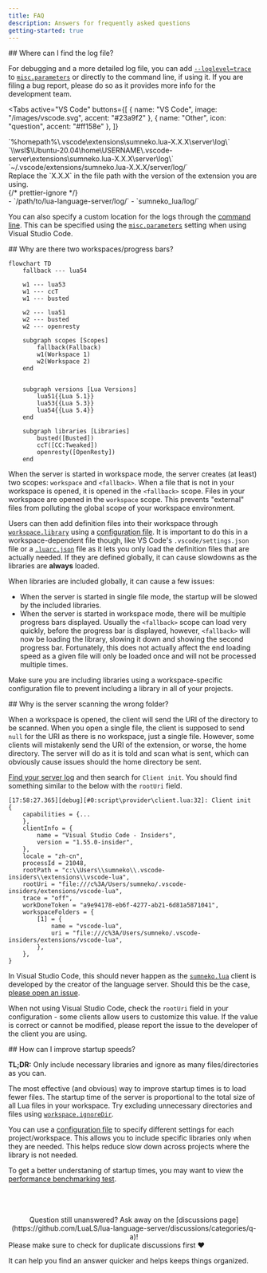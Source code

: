```yaml
---
title: FAQ
description: Answers for frequently asked questions
getting-started: true
---
```



<AccordionGroup>
  <Accordion>
  <span slot="summary">
  ## Where can I find the log file?
  </span>

For debugging and a more detailed log file, you can add [`--loglevel=trace`](/wiki/usage#--loglevel) to [`misc.parameters`](/wiki/settings#miscparameters) or directly to the command line, if using it. If you are filing a bug report, please do so as it provides more info for the development team.

<Tabs
  active="VS Code"
  buttons={[
    { name: "VS Code", image: "/images/vscode.svg", accent: "#23a9f2" },
    { name: "Other", icon: "question", accent: "#ff158e" },
  ]}
>
  <div data-tab="VS Code">
    <Tabs
      active="Windows"
      buttons={[
        { name: "Windows", image: "/images/windows.svg", accent: "#23a9f2" },
        { name: "WSL", image: "/images/wsl.svg", accent: "#ffffff" },
        { name: "Linux/MacOS", image: "/images/linux.svg", accent: "#ffff00" },
      ]}
    >
      <div data-tab="Windows">
        `%homepath%\.vscode\extensions\sumneko.lua-X.X.X\server\log\`
      </div>
      <div data-tab="WSL">
        `\\wsl$\Ubuntu-20.04\home\USERNAME\.vscode-server\extensions\sumneko.lua-X.X.X\server\log\`
      </div>
      <div data-tab="Linux/MacOS">
        `~/.vscode/extensions/sumneko.lua-X.X.X/server/log/`
      </div>
    </Tabs>
    Replace the `X.X.X` in the file path with the version of the extension you are
    using.
  </div>
  {/* prettier-ignore */}
  <div data-tab="Other">
      - `/path/to/lua-language-server/log/`
      - `sumneko_lua/log/`
    </div>
</Tabs>

You can also specify a custom location for the logs through the [command line](/wiki/usage#--logpath). This can be specified using the [`misc.parameters`](/wiki/settings#miscparameters) setting when using Visual Studio Code.

  </Accordion>

  <Accordion>
    <span slot="summary">
    ## Why are there two workspaces/progress bars?
    </span>

```mermaid
flowchart TD
    fallback --- lua54

    w1 --- lua53
    w1 --- ccT
    w1 --- busted

    w2 --- lua51
    w2 --- busted
    w2 --- openresty

    subgraph scopes [Scopes]
        fallback(Fallback)
        w1(Workspace 1)
        w2(Workspace 2)
    end


    subgraph versions [Lua Versions]
        lua51{{Lua 5.1}}
        lua53{{Lua 5.3}}
        lua54{{Lua 5.4}}
    end

    subgraph libraries [Libraries]
        busted([Busted])
        ccT([CC:Tweaked])
        openresty([OpenResty])
    end
```

When the server is started in workspace mode, the server creates (at least) two scopes: `workspace` and `<fallback>`. When a file that is not in your workspace is opened, it is opened in the `<fallback>` scope. Files in your workspace are opened in the `workspace` scope. This prevents "external" files from polluting the global scope of your workspace environment.

Users can then add definition files into their workspace through [`workspace.library`](/wiki/settings#workspacelibrary) using a [configuration file](/wiki/configuration#configuration-file). It is important to do this in a workspace-dependent file though, like VS Code's `.vscode/settings.json` file or a [`.luarc.json`](/wiki/configuration#luarcjson-file) file as it lets you only load the definition files that are actually needed. If they are defined globally, it can cause slowdowns as the libraries are **always** loaded.

When libraries are included globally, it can cause a few issues:

- When the server is started in single file mode, the startup will be slowed by the included libraries.
- When the server is started in workspace mode, there will be multiple progress bars displayed. Usually the `<fallback>` scope can load very quickly, before the progress bar is displayed, however, `<fallback>` will now be loading the library, slowing it down and showing the second progress bar. Fortunately, this does not actually affect the end loading speed as a given file will only be loaded once and will not be processed multiple times.

Make sure you are including libraries using a workspace-specific configuration file to prevent including a library in all of your projects.

  </Accordion>

  <Accordion>
      <span slot="summary">
    ## Why is the server scanning the wrong folder?
    </span>

When a workspace is opened, the client will send the URI of the directory to be scanned. When you open a single file, the client is supposed to send `null` for the URI as there is no workspace, just a single file. However, some clients will mistakenly send the URI of the extension, or worse, the home directory. The server will do as it is told and scan what is sent, which can obviously cause issues should the home directory be sent.

[Find your server log](#where-can-i-find-the-log-file) and then search for `Client init`. You should find something similar to the below with the `rootUri` field.

```plaintext
[17:58:27.365][debug][#0:script\provider\client.lua:32]: Client init	{
    capabilities = {...
    },
    clientInfo = {
        name = "Visual Studio Code - Insiders",
        version = "1.55.0-insider",
    },
    locale = "zh-cn",
    processId = 21048,
    rootPath = "c:\\Users\\sumneko\\.vscode-insiders\\extensions\\vscode-lua",
    rootUri = "file:///c%3A/Users/sumneko/.vscode-insiders/extensions/vscode-lua",
    trace = "off",
    workDoneToken = "a9e94178-eb6f-4277-ab21-6d81a5871041",
    workspaceFolders = {
        [1] = {
            name = "vscode-lua",
            uri = "file:///c%3A/Users/sumneko/.vscode-insiders/extensions/vscode-lua",
        },
    },
}
```

In Visual Studio Code, this should never happen as the [`sumneko.lua`](https://marketplace.visualstudio.com/items?itemName=sumneko.lua) client is developed by the creator of the language server. Should this be the case, [please open an issue](https://github.com/LuaLS/lua-language-server/issues/new?title=rootUri%20is%20incorrect%20in%20VS%20Code%20extension).

When not using Visual Studio Code, check the `rootUri` field in your configuration - some clients allow users to customize this value. If the value is correct or cannot be modified, please report the issue to the developer of the client you are using.

  </Accordion>

  <Accordion>
      <span slot="summary">
      ## How can I improve startup speeds?
      </span>

**TL;DR:** Only include necessary libraries and ignore as many files/directories as you can.

The most effective (and obvious) way to improve startup times is to load fewer files. The startup time of the server is proportional to the total size of all Lua files in your workspace. Try excluding unnecessary directories and files using [`workspace.ignoreDir`](/wiki/settings#workspaceignoredir).

You can use a [configuration file](/wiki/configuration#configuration-file) to specify different settings for each project/workspace. This allows you to include specific libraries only when they are needed. This helps reduce slow down across projects where the library is not needed.

To get a better understaning of startup times, you may want to view the [performance benchmarking test](/wiki/performance).

  </Accordion>
</AccordionGroup>

<br />
<br />
<br />

<div align="center">
  Question still unanswered? Ask away on the [discussions
  page](https://github.com/LuaLS/lua-language-server/discussions/categories/q-a)!
</div>

<Remark type="note" display="inline">
Please make sure to check for duplicate discussions first ❤️

It can help you find an answer quicker and helps keeps things organized.

</Remark>
